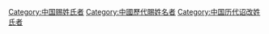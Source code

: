 [[Category:中国赐姓氏者|Category:中国赐姓氏者]]
[[Category:中國歷代賜姓名者|Category:中國歷代賜姓名者]]
[[Category:中国历代诏改姓氏者|Category:中国历代诏改姓氏者]]